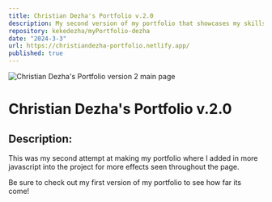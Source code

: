 ```yaml
---
title: Christian Dezha's Portfolio v.2.0
description: My second version of my portfolio that showcases my skills, projects and gives a bit of information about me.
repository: kekedezha/myPortfolio-dezha
date: "2024-3-3"
url: https://christiandezha-portfolio.netlify.app/
published: true
---
```


![Christian Dezha's Portfolio version 2 main page](/project_images/my-portfolio-v2.png)

# Christian Dezha's Portfolio v.2.0

## Description:

This was my second attempt at making my portfolio where I added in more javascript into the project for more effects seen throughout the page.

Be sure to check out my first version of my portfolio to see how far its come!
